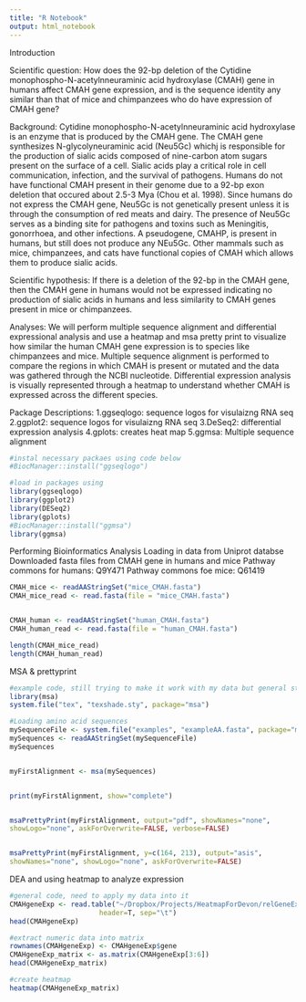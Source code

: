 ```yaml
---
title: "R Notebook"
output: html_notebook
---
```


Introduction

Scientific question: 
How does the 92-bp deletion of the Cytidine monophospho-N-acetylnneuraminic acid hydroxylase (CMAH) gene in humans affect CMAH gene expression, and is the sequence identity any similar than that of mice and chimpanzees who do have expression of CMAH gene?


Background: Cytidine monophospho-N-acetylnneuraminic acid hydroxylase is an enzyme that is produced by the CMAH gene. The CMAH gene synthesizes N-glycolyneuraminic acid (Neu5Gc) whichj is responsible for the production of sialic acids composed of nine-carbon atom sugars present on the surface of a cell. Sialic acids play a critical role in cell communication, infection, and the survival of pathogens. Humans do not have functional CMAH present in their genome due to a 92-bp exon deletion that occured about 2.5-3 Mya (Chou et al. 1998). Since humans do not express the CMAH gene, Neu5Gc is not genetically present unless it is through the consumption of red meats and dairy. The presence of Neu5Gc serves as a binding site for pathogens and toxins such as Meningitis, gonorrhoea, and other infections. A pseudogene, CMAHP, is present in humans, but still does not produce any NEu5Gc. Other mammals such as mice, chimpanzees, and cats have functional copies of CMAH which allows them to produce sialic acids. 


Scientific hypothesis: If there is a deletion of the 92-bp in the CMAH gene, then the CMAH gene in humans would not be expressed indicating no production of sialic acids in humans and less similarity to CMAH genes present in mice or chimpanzees. 

Analyses: We will perform multiple sequence alignment and differential expressional analysis and use a heatmap and msa pretty print to visualize how similar the human CMAH gene expression is to species like chimpanzees and mice. Multiple sequence alignment is performed to compare the regions in which CMAH is present or mutated and the data was gathered through the NCBI nucleotide. Differential expression analysis is visually represented through a heatmap to understand whether CMAH is expressed across the different species. 

 
 Package Descriptions: 
 1.ggseqlogo: sequence logos for visulaizng RNA seq
 2.ggplot2: sequence logos for visulaizng RNA seq
 3.DeSeq2: differential expression analysis
 4.gplots: creates heat map
 5.ggmsa: Multiple sequence alignment 
 

```r
#instal necessary packaes using code below
#BiocManager::install("ggseqlogo")

#load in packages using 
library(ggseqlogo)
library(ggplot2)
library(DESeq2)
library(gplots)
#BiocManager::install("ggmsa")
library(ggmsa)
```
Performing Bioinformatics Analysis
Loading in data from Uniprot databse 
Downloaded fasta files from CMAH gene in humans and mice 
Pathway commons for humans: Q9Y471
Pathway commons foe mice: Q61419

```r
CMAH_mice <- readAAStringSet("mice_CMAH.fasta")
CMAH_mice_read <- read.fasta(file = "mice_CMAH.fasta")


CMAH_human <- readAAStringSet("human_CMAH.fasta")
CMAH_human_read <- read.fasta(file = "human_CMAH.fasta")

length(CMAH_mice_read)
length(CMAH_human_read)


```
MSA & prettyprint 

```r
#example code, still trying to make it work with my data but general sturucture of msa alignment and creating prettyprint 
library(msa)
system.file("tex", "texshade.sty", package="msa")

#Loading amino acid sequences 
mySequenceFile <- system.file("examples", "exampleAA.fasta", package="msa")
mySequences <- readAAStringSet(mySequenceFile)
mySequences


myFirstAlignment <- msa(mySequences)


print(myFirstAlignment, show="complete")


msaPrettyPrint(myFirstAlignment, output="pdf", showNames="none",
showLogo="none", askForOverwrite=FALSE, verbose=FALSE)


msaPrettyPrint(myFirstAlignment, y=c(164, 213), output="asis",
showNames="none", showLogo="none", askForOverwrite=FALSE)


```
DEA and using heatmap to analyze expression

```r
#general code, need to apply my data into it
CMAHgeneExp <- read.table("~/Dropbox/Projects/HeatmapForDevon/relGeneExpression_singleTable.txt",
                      header=T, sep="\t")
head(CMAHgeneExp)

#extract numeric data into matrix
rownames(CMAHgeneExp) <- CMAHgeneExp$gene
CMAHgeneExp_matrix <- as.matrix(CMAHgeneExp[3:6])
head(CMAHgeneExp_matrix)

#create heatmap
heatmap(CMAHgeneExp_matrix)

```

